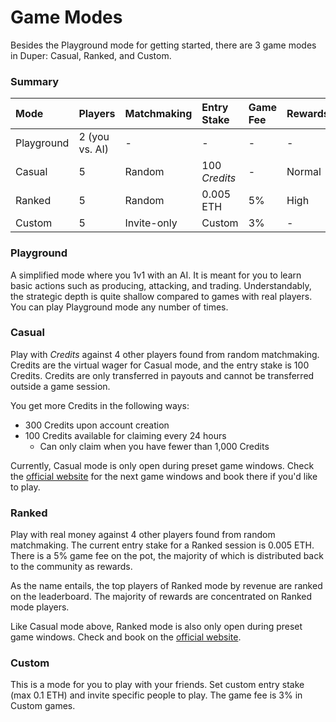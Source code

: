 # Game Modes

Besides the Playground mode for getting started, there are 3 game modes in Duper: Casual, Ranked, and Custom.

### Summary

| Mode       | Players        | Matchmaking | Entry Stake   | Game Fee | Rewards | Open Hours |
| :--------- | :------------- | :---------- | :------------ | :------- | :------ | :--------- |
| Playground | 2 (you vs. AI) | -           | -             | -        | -       | 24/7       |
| Casual     | 5              | Random      | 100 _Credits_ | -        | Normal  | Preset     |
| Ranked     | 5              | Random      | 0.005 ETH     | 5%       | High    | Preset     |
| Custom     | 5              | Invite-only | Custom        | 3%       | -       | 24/7       |

### Playground

A simplified mode where you 1v1 with an AI. It is meant for you to learn basic actions such as producing, attacking, and trading. Understandably, the strategic depth is quite shallow compared to games with real players. You can play Playground mode any number of times.

### Casual

Play with _Credits_ against 4 other players found from random matchmaking. Credits are the virtual wager for Casual mode, and the entry stake is 100 Credits. Credits are only transferred in payouts and cannot be transferred outside a game session.

You get more Credits in the following ways:

- 300 Credits upon account creation
- 100 Credits available for claiming every 24 hours
  - Can only claim when you have fewer than 1,000 Credits

Currently, Casual mode is only open during preset game windows. Check the [official website](https://play.duper.gg) for the next game windows and book there if you'd like to play.

### Ranked

Play with real money against 4 other players found from random matchmaking. The current entry stake for a Ranked session is 0.005 ETH. There is a 5% game fee on the pot, the majority of which is distributed back to the community as rewards.

As the name entails, the top players of Ranked mode by revenue are ranked on the leaderboard. The majority of rewards are concentrated on Ranked mode players.

Like Casual mode above, Ranked mode is also only open during preset game windows. Check and book on the [official website](https://play.duper.gg).

### Custom

This is a mode for you to play with your friends. Set custom entry stake (max 0.1 ETH) and invite specific people to play. The game fee is 3% in Custom games.
